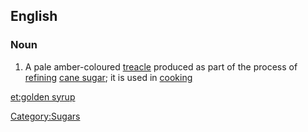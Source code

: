 ==English==

===Noun===
{{wikipedia}}
{{en-noun|sg=[[golden]] [[syrup]]|-}}

# A pale amber-coloured [[treacle]] produced as part of the process of [[refining]] [[cane sugar]]; it is used in [[cooking]]

[[Category:Sugars]]

[[et:golden syrup]]